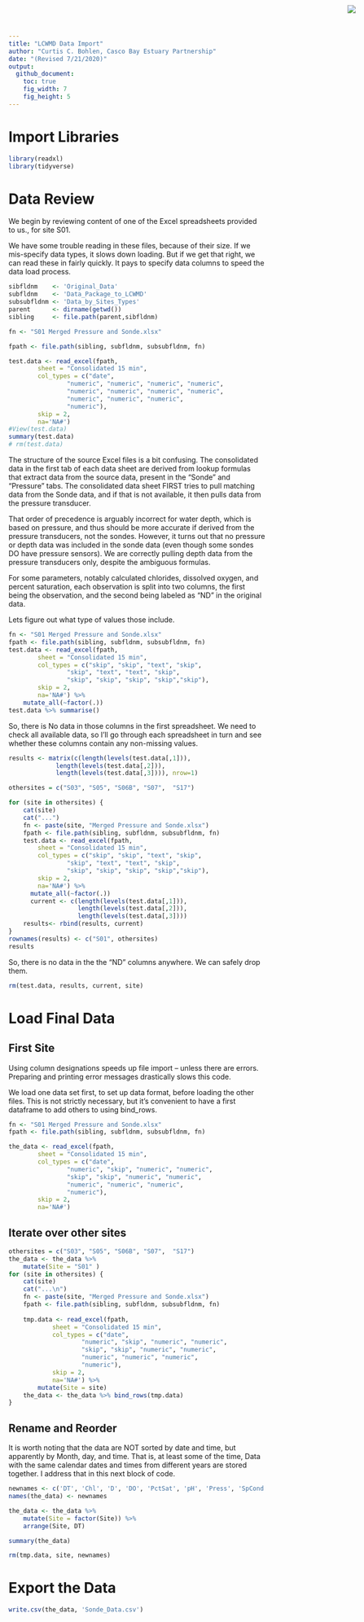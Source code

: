 ```yaml
---
title: "LCWMD Data Import"
author: "Curtis C. Bohlen, Casco Bay Estuary Partnership"
date: "(Revised 7/21/2020)"
output:
  github_document:
    toc: true
    fig_width: 7
    fig_height: 5
---
```


<img
  src="https://www.cascobayestuary.org/wp-content/uploads/2014/04/logo_sm.jpg"
  style="position:absolute;top:10px;right:50px;" />

# Import Libraries
```r
library(readxl)
library(tidyverse)
```

# Data Review
We begin by reviewing content of one of the Excel spreadsheets provided to us., for site S01.

We have some trouble reading in these files, because of their size. If we mis-specify data types, it slows down loading. But if we get that right, we can read these in fairly quickly.  It pays to specify data columns to speed the data load process.
```r
sibfldnm    <- 'Original_Data'
subfldnm    <- 'Data_Package_to_LCWMD'
subsubfldnm <- 'Data_by_Sites_Types'
parent      <- dirname(getwd())
sibling     <- file.path(parent,sibfldnm)

fn <- "S01 Merged Pressure and Sonde.xlsx"

fpath <- file.path(sibling, subfldnm, subsubfldnm, fn)

test.data <- read_excel(fpath, 
        sheet = "Consolidated 15 min",
        col_types = c("date", 
                "numeric", "numeric", "numeric", "numeric", 
                "numeric", "numeric", "numeric", "numeric", 
                "numeric", "numeric", "numeric", 
                "numeric"),
        skip = 2,
        na='NA#')
#View(test.data)
summary(test.data)
# rm(test.data)
```

The structure of the source Excel files is a bit confusing.  The consolidated data in the first tab of each data sheet are derived from lookup formulas that extract data from the source data, present in the "Sonde" and "Pressure" tabs.  The consolidated data sheet FIRST tries to pull matching data from the Sonde data, and if that is not available, it then pulls data from the pressure transducer. 

That order of precedence is arguably incorrect for water depth, which is based on pressure, and thus should be more accurate if derived from the pressure transducers, not the sondes. However, it turns out that no pressure or depth data was included in the sonde data (even though some sondes DO have pressure sensors). We are correctly pulling depth data from the pressure transducers only, despite the ambiguous formulas.

For some parameters, notably calculated chlorides, dissolved oxygen, and percent saturation, each observation is split into two columns, the first being the observation, and the second being labeled as "ND" in the original data.

Lets figure out what type of values those include.
```r
fn <- "S01 Merged Pressure and Sonde.xlsx"
fpath <- file.path(sibling, subfldnm, subsubfldnm, fn)
test.data <- read_excel(fpath, 
        sheet = "Consolidated 15 min",
        col_types = c("skip", "skip", "text", "skip", 
                "skip", "text", "text", "skip", 
                "skip", "skip", "skip", "skip","skip"),
        skip = 2,
        na='NA#') %>%
    mutate_all(~factor(.))
test.data %>% summarise()
```
So, there is No data in those columns in the first spreadsheet.  We need to check all available data, so I'll go through each spreadsheet in turn and see whether these columns contain any non-missing values.
```r
results <- matrix(c(length(levels(test.data[,1])),
             length(levels(test.data[,2])),
             length(levels(test.data[,3]))), nrow=1)

othersites = c("S03", "S05", "S06B", "S07",  "S17")

for (site in othersites) {
    cat(site)
    cat("...")
    fn <- paste(site, "Merged Pressure and Sonde.xlsx")
    fpath <- file.path(sibling, subfldnm, subsubfldnm, fn)
    test.data <- read_excel(fpath, 
        sheet = "Consolidated 15 min",
        col_types = c("skip", "skip", "text", "skip", 
                "skip", "text", "text", "skip", 
                "skip", "skip", "skip", "skip","skip"),
        skip = 2,
        na='NA#') %>%
      mutate_all(~factor(.))
      current <- c(length(levels(test.data[,1])),
                   length(levels(test.data[,2])),
                   length(levels(test.data[,3])))
    results<- rbind(results, current)
}
rownames(results) <- c("S01", othersites)
results
```
So, there is no data in the the "ND" columns anywhere.  We can safely drop them.

```r
rm(test.data, results, current, site)
```

# Load Final Data
## First Site
Using column designations speeds up file import -- unless there are errors.  Preparing and printing error messages drastically slows this code.

We load one data set first, to set up data format, before loading the other files.  This is not strictly necessary, but it's convenient to have a first dataframe to add others to using bind_rows.
```r
fn <- "S01 Merged Pressure and Sonde.xlsx"
fpath <- file.path(sibling, subfldnm, subsubfldnm, fn)

the_data <- read_excel(fpath, 
        sheet = "Consolidated 15 min",
        col_types = c("date", 
                "numeric", "skip", "numeric", "numeric", 
                "skip", "skip", "numeric", "numeric", 
                "numeric", "numeric", "numeric", 
                "numeric"),
        skip = 2,
        na='NA#')
```

## Iterate over other sites
```r
othersites = c("S03", "S05", "S06B", "S07",  "S17")
the_data <- the_data %>%
    mutate(Site = "S01" )
for (site in othersites) {
    cat(site)
    cat("...\n")
    fn <- paste(site, "Merged Pressure and Sonde.xlsx")
    fpath <- file.path(sibling, subfldnm, subsubfldnm, fn)
    
    tmp.data <- read_excel(fpath, 
            sheet = "Consolidated 15 min",
            col_types = c("date", 
                    "numeric", "skip", "numeric", "numeric", 
                    "skip", "skip", "numeric", "numeric", 
                    "numeric", "numeric", "numeric", 
                    "numeric"),
            skip = 2,
            na='NA#') %>%
        mutate(Site = site)
    the_data <- the_data %>% bind_rows(tmp.data)
}

```

## Rename and Reorder
It is worth noting that the data are NOT sorted by date and time, but apparently by Month, day, and time.  That is, at least some of the time, Data with the same calendar dates and times from different years are stored together.  I address that in this next block of code.
```r
newnames <- c('DT', 'Chl', 'D', 'DO', 'PctSat', 'pH', 'Press', 'SpCond', 'T','Precip', 'Site')
names(the_data) <- newnames

the_data <- the_data %>%
    mutate(Site = factor(Site)) %>%
    arrange(Site, DT)

summary(the_data)

rm(tmp.data, site, newnames)
```

# Export the Data
```r
write.csv(the_data, 'Sonde_Data.csv')
```


